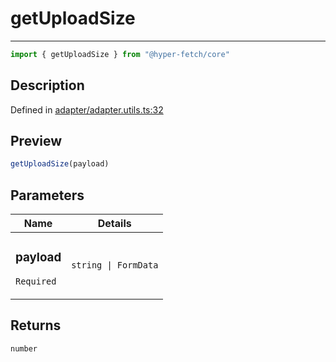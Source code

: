 

# getUploadSize

<div class="api-docs__separator" data-reactroot="">

---

</div><div class="api-docs__import" data-reactroot="">

```ts
import { getUploadSize } from "@hyper-fetch/core"
```

</div><div class="api-docs__section">

## Description

</div><div class="api-docs__description"><span class="api-docs__do-not-parse">



</span></div><p class="api-docs__definition">

Defined in [adapter/adapter.utils.ts:32](https://github.com/BetterTyped/hyper-fetch/blob/3f01c37e/packages/core/src/adapter/adapter.utils.ts#L32)

</p><div class="api-docs__section">

## Preview

</div><div class="api-docs__preview fn">

```ts
getUploadSize(payload)
```

</div><div class="api-docs__section">

## Parameters

</div><div class="api-docs__parameters"><table><thead><tr><th>Name</th><th>Details</th></tr></thead><tbody><tr param-data="payload"><td class="api-docs__param-name required">

### payload 

`Required`

</td><td class="api-docs__param-type">

`string | FormData`

</td></tr></tbody></table></div><div class="api-docs__section">

## Returns

</div><div class="api-docs__returns">

```ts
number
```

</div>